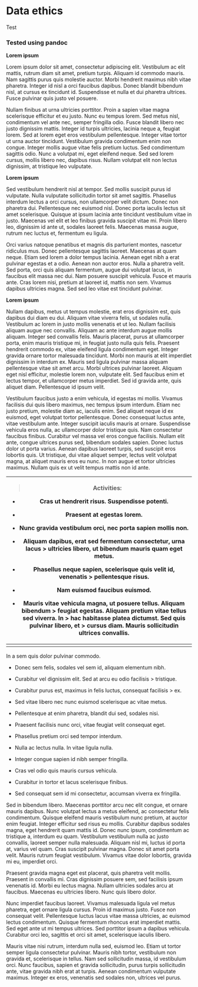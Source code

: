 # Data ethics
Test


### Tested using pandoc 

**Lorem ipsum**

Lorem ipsum dolor sit amet, consectetur adipiscing elit. Vestibulum ac
elit mattis, rutrum diam sit amet, pretium turpis. Aliquam id commodo
mauris. Nam sagittis purus quis molestie auctor. Morbi hendrerit maximus
nibh vitae pharetra. Integer id nisl a orci faucibus dapibus. Donec
blandit bibendum nisl, at cursus ex tincidunt id. Suspendisse et nulla
et dui pharetra ultrices. Fusce pulvinar quis justo vel posuere.

Nullam finibus at urna ultricies porttitor. Proin a sapien vitae magna
scelerisque efficitur et eu justo. Nunc eu tempus lorem. Sed metus nisl,
condimentum vel ante nec, semper fringilla odio. Fusce blandit libero
nec justo dignissim mattis. Integer id turpis ultricies, lacinia neque
a, feugiat lorem. Sed at lorem eget eros vestibulum pellentesque.
Integer vitae tortor ut urna auctor tincidunt. Vestibulum gravida
condimentum enim non congue. Integer mollis augue vitae felis pretium
luctus. Sed condimentum sagittis odio. Nunc a volutpat mi, eget eleifend
neque. Sed sed lorem cursus, mollis libero nec, dapibus risus. Nullam
volutpat elit non lectus dignissim, at tristique leo vulputate.

**Lorem ipsum**

Sed vestibulum hendrerit nisl at tempor. Sed mollis suscipit purus id
vulputate. Nulla vulputate sollicitudin tortor sit amet sagittis.
Phasellus interdum lectus a orci cursus, non ullamcorper velit dictum.
Donec non pharetra dui. Pellentesque nec euismod nisl. Donec porta
iaculis lectus sit amet scelerisque. Quisque at ipsum lacinia ante
tincidunt vestibulum vitae in justo. Maecenas vel elit et leo finibus
gravida suscipit vitae mi. Proin libero leo, dignissim id ante ut,
sodales laoreet felis. Maecenas massa augue, rutrum nec luctus et,
fermentum eu ligula.

Orci varius natoque penatibus et magnis dis parturient montes, nascetur
ridiculus mus. Donec pellentesque sagittis laoreet. Maecenas at quam
neque. Etiam sed lorem a dolor tempus lacinia. Aenean eget nibh a erat
pulvinar egestas et a odio. Aenean non auctor eros. Nulla a pharetra
velit. Sed porta, orci quis aliquam fermentum, augue dui volutpat lacus,
in faucibus elit massa nec dui. Nam posuere suscipit vehicula. Fusce et
mauris ante. Cras lorem nisi, pretium at laoreet id, mattis non sem.
Vivamus dapibus ultricies magna. Sed sed leo vitae est tincidunt
pulvinar.

**Lorem ipsum**

Nullam dapibus, metus ut tempus molestie, erat eros dignissim est, quis
dapibus dui diam eu dui. Aliquam vitae viverra felis, ut sodales nulla.
Vestibulum ac lorem in justo mollis venenatis et ut leo. Nullam
facilisis aliquam augue nec convallis. Aliquam ac ante interdum augue
mollis aliquam. Integer sed convallis felis. Mauris placerat, purus at
ullamcorper porta, enim mauris tristique mi, in feugiat justo nulla quis
felis. Praesent hendrerit commodo ex, vitae eleifend ligula condimentum
eget. Integer gravida ornare tortor malesuada tincidunt. Morbi non
mauris at elit imperdiet dignissim in interdum ex. Mauris sed ligula
pulvinar massa aliquam pellentesque vitae sit amet arcu. Morbi ultrices
pulvinar laoreet. Aliquam eget nisl efficitur, molestie lorem non,
vulputate elit. Sed faucibus enim et lectus tempor, et ullamcorper metus
imperdiet. Sed id gravida ante, quis aliquet diam. Pellentesque id ipsum
velit.

Vestibulum faucibus justo a enim vehicula, id egestas mi mollis. Vivamus
facilisis dui quis libero maximus, nec tempus ipsum interdum. Etiam nec
justo pretium, molestie diam ac, iaculis enim. Sed aliquet neque id ex
euismod, eget volutpat tortor pellentesque. Donec consequat luctus ante,
vitae vestibulum ante. Integer suscipit iaculis mauris at ornare.
Suspendisse vehicula eros nulla, ac ullamcorper dolor tristique quis.
Nam consectetur faucibus finibus. Curabitur vel massa vel eros congue
facilisis. Nullam elit ante, congue ultrices purus sed, bibendum sodales
sapien. Donec luctus dolor ut porta varius. Aenean dapibus laoreet
turpis, sed suscipit eros lobortis quis. Ut tristique, dui vitae aliquet
semper, lectus velit volutpat magna, at aliquet mauris eros eu nunc. In
non augue et tortor ultricies maximus. Nullam quis ex ut velit tempus
mattis non id ante.

+-----------------------------------------------------------------------+
| > **Activities:**                                                     |
|                                                                       |
| -   Cras ut hendrerit risus. Suspendisse potenti.                     |
|                                                                       |
| -   Praesent at egestas lorem.                                        |
|                                                                       |
| -   Nunc gravida vestibulum orci, nec porta sapien mollis non.        |
|                                                                       |
| -   Aliquam dapibus, erat sed fermentum consectetur, urna lacus       |
|     > ultricies libero, ut bibendum mauris quam eget metus.           |
|                                                                       |
| ```{=html}                                                            |
| <!-- -->                                                              |
| ```                                                                   |
| -   Phasellus neque sapien, scelerisque quis velit id, venenatis      |
|     > pellentesque risus.                                             |
|                                                                       |
| -   Nam euismod faucibus euismod.                                     |
|                                                                       |
| -   Mauris vitae vehicula magna, ut posuere tellus. Aliquam bibendum  |
|     > feugiat egestas. Aliquam pretium vitae tellus sed viverra. In   |
|     > hac habitasse platea dictumst. Sed quis pulvinar libero, et     |
|     > cursus diam. Mauris sollicitudin ultrices convallis.            |
+=======================================================================+
+-----------------------------------------------------------------------+

In a sem quis dolor pulvinar commodo.

-   Donec sem felis, sodales vel sem id, aliquam elementum nibh.

-   Curabitur vel dignissim elit. Sed at arcu eu odio facilisis
    > tristique.

-   Curabitur purus est, maximus in felis luctus, consequat facilisis
    > ex.

-   Sed vitae libero nec nunc euismod scelerisque ac vitae metus.

-   Pellentesque at enim pharetra, blandit dui sed, sodales nisi.

-   Praesent facilisis nunc orci, vitae feugiat velit consequat eget.

-   Phasellus pretium orci sed tempor interdum.

```{=html}
<!-- -->
```
-   Nulla ac lectus nulla. In vitae ligula nulla.

-   Integer congue sapien id nibh semper fringilla.

-   Cras vel odio quis mauris cursus vehicula.

```{=html}
<!-- -->
```
-   Curabitur in tortor et lacus scelerisque finibus.

-   Sed consequat sem id mi consectetur, accumsan viverra ex fringilla.

Sed in bibendum libero. Maecenas porttitor arcu nec elit congue, et
ornare mauris dapibus. Nunc volutpat lectus a metus eleifend, ac
consectetur felis condimentum. Quisque eleifend mauris vestibulum nunc
pretium, at auctor enim feugiat. Integer efficitur sed risus eu mollis.
Curabitur dapibus sodales magna, eget hendrerit quam mattis id. Donec
nunc ipsum, condimentum ac tristique a, interdum eu quam. Vestibulum
vestibulum nulla ac justo convallis, laoreet semper nulla malesuada.
Aliquam nisl mi, luctus id porta at, varius vel quam. Cras suscipit
pulvinar magna. Donec sit amet porta velit. Mauris rutrum feugiat
vestibulum. Vivamus vitae dolor lobortis, gravida mi eu, imperdiet orci.

Praesent gravida magna eget est placerat, quis pharetra velit mollis.
Praesent in convallis mi. Cras dignissim posuere sem, sed facilisis
ipsum venenatis id. Morbi eu lectus magna. Nullam ultricies sodales arcu
at faucibus. Maecenas eu ultricies libero. Nunc quis libero dolor.

Nunc imperdiet faucibus laoreet. Vivamus malesuada ligula vel metus
pharetra, eget ornare ligula cursus. Proin id maximus justo. Fusce non
consequat velit. Pellentesque luctus lacus vitae massa ultricies, ac
euismod lectus condimentum. Quisque fermentum rhoncus erat imperdiet
mattis. Sed eget ante ut mi tempus ultrices. Sed porttitor ipsum a
dapibus vehicula. Curabitur orci leo, sagittis et orci sit amet,
scelerisque iaculis libero.

Mauris vitae nisi rutrum, interdum nulla sed, euismod leo. Etiam ut
tortor semper ligula consectetur pulvinar. Mauris nibh tortor,
vestibulum non gravida et, scelerisque in tellus. Nam sed sollicitudin
massa, id vestibulum orci. Nunc faucibus, sapien et gravida
sollicitudin, purus turpis sollicitudin ante, vitae gravida nibh erat at
turpis. Aenean condimentum vulputate maximus. Integer ex eros, venenatis
sed sodales non, ultrices vel purus.


